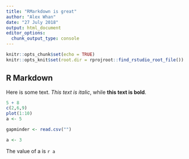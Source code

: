 ```yaml
---
title: "RMarkdown is great"
author: "Alex Whan"
date: "27 July 2018"
output: html_document
editor_options: 
  chunk_output_type: console
---
```


```r
knitr::opts_chunk$set(echo = TRUE)
knitr::opts_knit$set(root.dir = rprojroot::find_rstudio_root_file())
```

## R Markdown

Here is some text. *This text is italic*, while **this text is bold**.

```r
5 + 8
c(2,6,9)
plot(1:10)
a <- 5

gapminder <- read.csv("")
```


```r
a <- 3
```

The value of a is `r a`

